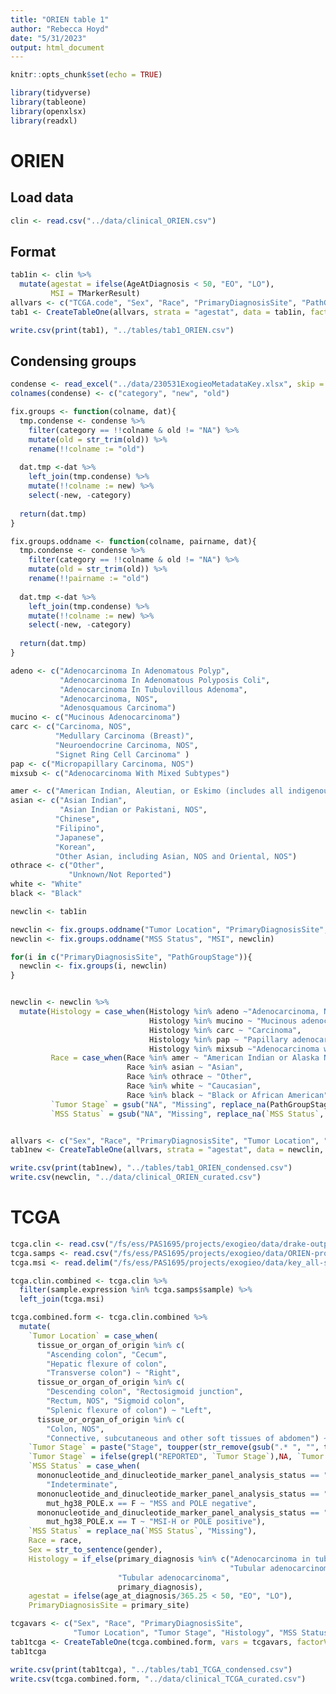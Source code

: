 ```yaml
---
title: "ORIEN table 1"
author: "Rebecca Hoyd"
date: "5/31/2023"
output: html_document
---
```


```r
knitr::opts_chunk$set(echo = TRUE)

library(tidyverse)
library(tableone)
library(openxlsx)
library(readxl)
```

# ORIEN

## Load data

```r
clin <- read.csv("../data/clinical_ORIEN.csv")

```

## Format

```r
tab1in <- clin %>%
  mutate(agestat = ifelse(AgeAtDiagnosis < 50, "EO", "LO"),
         MSI = TMarkerResult) 
allvars <- c("TCGA.code", "Sex", "Race", "PrimaryDiagnosisSite", "PathGroupStage", "Histology", "MSI")
tab1 <- CreateTableOne(allvars, strata = "agestat", data = tab1in, factorVars = allvars)

write.csv(print(tab1), "../tables/tab1_ORIEN.csv")
```

## Condensing groups

```r
condense <- read_excel("../data/230531ExogieoMetadataKey.xlsx", skip = 2)
colnames(condense) <- c("category", "new", "old")
```

```r
fix.groups <- function(colname, dat){
  tmp.condense <- condense %>%
    filter(category == !!colname & old != "NA") %>%
    mutate(old = str_trim(old)) %>%
    rename(!!colname := "old")
  
  dat.tmp <-dat %>%
    left_join(tmp.condense) %>%
    mutate(!!colname := new) %>%
    select(-new, -category)
  
  return(dat.tmp)
}

fix.groups.oddname <- function(colname, pairname, dat){
  tmp.condense <- condense %>%
    filter(category == !!colname & old != "NA") %>%
    mutate(old = str_trim(old)) %>%
    rename(!!pairname := "old")
  
  dat.tmp <-dat %>%
    left_join(tmp.condense) %>%
    mutate(!!colname := new) %>%
    select(-new, -category)
  
  return(dat.tmp)
}
```

```r
adeno <- c("Adenocarcinoma In Adenomatous Polyp",
           "Adenocarcinoma In Adenomatous Polyposis Coli",
           "Adenocarcinoma In Tubulovillous Adenoma",
           "Adenocarcinoma, NOS",
           "Adenosquamous Carcinoma")
mucino <- c("Mucinous Adenocarcinoma")
carc <- c("Carcinoma, NOS",
          "Medullary Carcinoma (Breast)",
          "Neuroendocrine Carcinoma, NOS",
          "Signet Ring Cell Carcinoma" )
pap <- c("Micropapillary Carcinoma, NOS")
mixsub <- c("Adenocarcinoma With Mixed Subtypes")

amer <- c("American Indian, Aleutian, or Eskimo (includes all indigenous populations of the Western hemisphere)")
asian <- c("Asian Indian",
           "Asian Indian or Pakistani, NOS",
          "Chinese",
          "Filipino",
          "Japanese",
          "Korean",
          "Other Asian, including Asian, NOS and Oriental, NOS")
othrace <- c("Other",
             "Unknown/Not Reported")
white <- "White"
black <- "Black"
```

```r
newclin <- tab1in

newclin <- fix.groups.oddname("Tumor Location", "PrimaryDiagnosisSite", newclin)
newclin <- fix.groups.oddname("MSS Status", "MSI", newclin)

for(i in c("PrimaryDiagnosisSite", "PathGroupStage")){
  newclin <- fix.groups(i, newclin)
}


newclin <- newclin %>%
  mutate(Histology = case_when(Histology %in% adeno ~"Adenocarcinoma, NOS",
                               Histology %in% mucino ~ "Mucinous adenocarcinoma",
                               Histology %in% carc ~ "Carcinoma",
                               Histology %in% pap ~ "Papillary adenocarcinoma",
                               Histology %in% mixsub ~"Adenocarcinoma with mixed subtypes"),
         Race = case_when(Race %in% amer ~ "American Indian or Alaska Native",
                          Race %in% asian ~ "Asian",
                          Race %in% othrace ~ "Other",
                          Race %in% white ~ "Caucasian",
                          Race %in% black ~ "Black or African American"),
         `Tumor Stage` = gsub("NA", "Missing", replace_na(PathGroupStage, "Missing")),
         `MSS Status` = gsub("NA", "Missing", replace_na(`MSS Status`, "Missing")))


allvars <- c("Sex", "Race", "PrimaryDiagnosisSite", "Tumor Location", "Tumor Stage", "Histology", "MSS Status")
tab1new <- CreateTableOne(allvars, strata = "agestat", data = newclin, factorVars = allvars)

write.csv(print(tab1new), "../tables/tab1_ORIEN_condensed.csv")
write.csv(newclin, "../data/clinical_ORIEN_curated.csv")
```

# TCGA

```r
tcga.clin <- read.csv("/fs/ess/PAS1695/projects/exogieo/data/drake-output/2021-02-15_tcga_clinical.csv")
tcga.samps <- read.csv("/fs/ess/PAS1695/projects/exogieo/data/ORIEN-processing/2022-03-16_normalized-expressions.csv")
tcga.msi <- read.delim("/fs/ess/PAS1695/projects/exogieo/data/key_all-sample-ids-with-pnt-barcodes-msi_pole_pold_status_358.txt")
```

```r
tcga.clin.combined <- tcga.clin %>%
  filter(sample.expression %in% tcga.samps$sample) %>%
  left_join(tcga.msi)

tcga.combined.form <- tcga.clin.combined %>%
  mutate(
    `Tumor Location` = case_when(
      tissue_or_organ_of_origin %in% c(
        "Ascending colon", "Cecum",
        "Hepatic flexure of colon", 
        "Transverse colon") ~ "Right",
      tissue_or_organ_of_origin %in% c(
        "Descending colon", "Rectosigmoid junction",
        "Rectum, NOS", "Sigmoid colon",
        "Splenic flexure of colon") ~ "Left",
      tissue_or_organ_of_origin %in% c(
        "Colon, NOS",
        "Connective, subcutaneous and other soft tissues of abdomen") ~ "Other"),
    `Tumor Stage` = paste("Stage", toupper(str_remove(gsub(".* ", "", tumor_stage), "a|b|c"))),
    `Tumor Stage` = ifelse(grepl("REPORTED", `Tumor Stage`),NA, `Tumor Stage`),
    `MSS Status` = case_when(
      mononucleotide_and_dinucleotide_marker_panel_analysis_status == "Indeterminate" ~
        "Indeterminate",
      mononucleotide_and_dinucleotide_marker_panel_analysis_status == "MSS" & 
        mut_hg38_POLE.x == F ~ "MSS and POLE negative",
      mononucleotide_and_dinucleotide_marker_panel_analysis_status == "MSI-H" |
        mut_hg38_POLE.x == T ~ "MSI-H or POLE positive"),
    `MSS Status` = replace_na(`MSS Status`, "Missing"),
    Race = race,
    Sex = str_to_sentence(gender),
    Histology = if_else(primary_diagnosis %in% c("Adenocarcinoma in tubolovillous adenoma",
                                                 "Tubular adenocarcinoma Carcinoma"),
                        "Tubular adenocarcinoma",
                        primary_diagnosis),
    agestat = ifelse(age_at_diagnosis/365.25 < 50, "EO", "LO"),
    PrimaryDiagnosisSite = primary_site) 

tcgavars <- c("Sex", "Race", "PrimaryDiagnosisSite",
              "Tumor Location", "Tumor Stage", "Histology", "MSS Status")
tab1tcga <- CreateTableOne(tcga.combined.form, vars = tcgavars, factorVars = tcgavars, strata = "agestat")
tab1tcga

write.csv(print(tab1tcga), "../tables/tab1_TCGA_condensed.csv")
write.csv(tcga.combined.form, "../data/clinical_TCGA_curated.csv")
```

